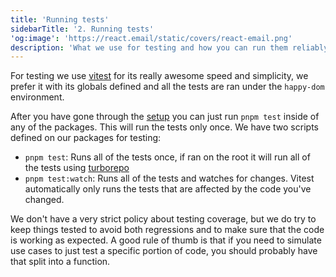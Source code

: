 ```yaml
---
title: 'Running tests'
sidebarTitle: '2. Running tests'
'og:image': 'https://react.email/static/covers/react-email.png'
description: 'What we use for testing and how you can run them reliably'
---
```


For testing we use [vitest](https://vitest.dev/) for its really awesome speed and simplicity,
we prefer it with its globals defined and all the tests are ran under the `happy-dom` environment.

After you have gone through the [setup](/contributing/development-workflow/2-running-tests) you can
just run `pnpm test` inside of any of the packages. This will run the tests only once. We have two scripts defined
on our packages for testing:

- `pnpm test`: Runs all of the tests once, if ran on the root it will run all of the tests using 
[turborepo](/contributing/codebase-overview#turborepo)
- `pnpm test:watch`: Runs all of the tests and watches for changes. Vitest automatically only runs
the tests that are affected by the code you've changed.

We don't have a very strict policy about testing coverage, but we do try to keep things tested to avoid
both regressions and to make sure that the code is working as expected. A good rule of thumb is that
if you need to simulate use cases to just test a specific portion of code, you should probably have that
split into a function.

